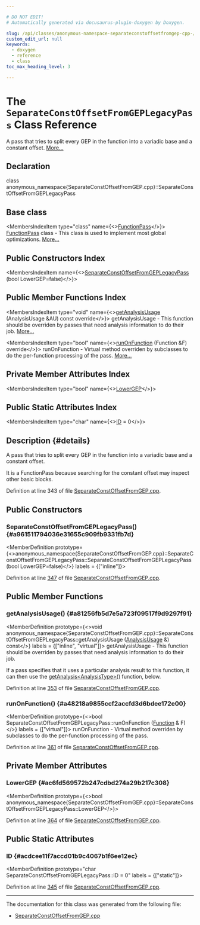 ```yaml
---

# DO NOT EDIT!
# Automatically generated via docusaurus-plugin-doxygen by Doxygen.

slug: /api/classes/anonymous-namespace-separateconstoffsetfromgep-cpp-/separateconstoffsetfromgeplegacypass
custom_edit_url: null
keywords:
  - doxygen
  - reference
  - class
toc_max_heading_level: 3

---
```





# The `SeparateConstOffsetFromGEPLegacyPass` Class Reference

<DoxygenPage pluginConfig={pluginConfig}>

A pass that tries to split every GEP in the function into a variadic base and a constant offset. <a href="#details">More...</a>

## Declaration

<CodeBlock>class anonymous_namespace{SeparateConstOffsetFromGEP.cpp}::SeparateConstOffsetFromGEPLegacyPass</CodeBlock>

## Base class

<MembersIndex>

<MembersIndexItem
  type="class"
  name={<><a href="/docs/api/classes/llvm/functionpass">FunctionPass</a></>}>
<a href="/docs/api/classes/llvm/functionpass">FunctionPass</a> class - This class is used to implement most global optimizations. <a href="/docs/api/classes/llvm/functionpass/#details">More...</a>
</MembersIndexItem>

</MembersIndex>

## Public Constructors Index

<MembersIndex>

<MembersIndexItem
  name={<><a href="#a961511794036e31655c909fb9331fb7d">SeparateConstOffsetFromGEPLegacyPass</a> (bool LowerGEP=false)</>}>
</MembersIndexItem>

</MembersIndex>

## Public Member Functions Index

<MembersIndex>

<MembersIndexItem
  type="void"
  name={<><a href="#a81256fb5d7e5a723f09517f9d9297f91">getAnalysisUsage</a> (AnalysisUsage &amp;AU) const override</>}>
getAnalysisUsage - This function should be overriden by passes that need analysis information to do their job. <a href="#a81256fb5d7e5a723f09517f9d9297f91">More...</a>
</MembersIndexItem>

<MembersIndexItem
  type="bool"
  name={<><a href="#a48218a9855ccf2accfd3d6bdee172e00">runOnFunction</a> (Function &amp;F) override</>}>
runOnFunction - Virtual method overriden by subclasses to do the per-function processing of the pass. <a href="#a48218a9855ccf2accfd3d6bdee172e00">More...</a>
</MembersIndexItem>

</MembersIndex>

## Private Member Attributes Index

<MembersIndex>

<MembersIndexItem
  type="bool"
  name={<><a href="#ac6fd569572b247cdbd274a29b217c308">LowerGEP</a></>}>
</MembersIndexItem>

</MembersIndex>

## Public Static Attributes Index

<MembersIndex>

<MembersIndexItem
  type="char"
  name={<><a href="#acdcee11f7accd01b9c4067b1f6ee12ec">ID</a> = 0</>}>
</MembersIndexItem>

</MembersIndex>

## Description {#details}

A pass that tries to split every GEP in the function into a variadic base and a constant offset.

It is a FunctionPass because searching for the constant offset may inspect other basic blocks.

Definition at line 343 of file <a href="/docs/api/files/lib/lib/transforms/lib/transforms/scalar/separateconstoffsetfromgep-cpp">SeparateConstOffsetFromGEP.cpp</a>.

<SectionDefinition>

## Public Constructors

### SeparateConstOffsetFromGEPLegacyPass() {#a961511794036e31655c909fb9331fb7d}

<MemberDefinition
  prototype={<>anonymous&#95;namespace&#123;SeparateConstOffsetFromGEP.cpp&#125;::SeparateConstOffsetFromGEPLegacyPass::SeparateConstOffsetFromGEPLegacyPass (bool LowerGEP=false)</>}
  labels = {["inline"]}>

Definition at line <a href="/docs/api/files/lib/lib/transforms/lib/transforms/scalar/separateconstoffsetfromgep-cpp/#l00347">347</a> of file <a href="/docs/api/files/lib/lib/transforms/lib/transforms/scalar/separateconstoffsetfromgep-cpp">SeparateConstOffsetFromGEP.cpp</a>.
</MemberDefinition>

</SectionDefinition>

<SectionDefinition>

## Public Member Functions

### getAnalysisUsage() {#a81256fb5d7e5a723f09517f9d9297f91}

<MemberDefinition
  prototype={<>void anonymous&#95;namespace&#123;SeparateConstOffsetFromGEP.cpp&#125;::SeparateConstOffsetFromGEPLegacyPass::getAnalysisUsage (<a href="/docs/api/classes/llvm/analysisusage">AnalysisUsage</a> &amp;) const</>}
  labels = {["inline", "virtual"]}>
getAnalysisUsage - This function should be overriden by passes that need analysis information to do their job.

If a pass specifies that it uses a particular analysis result to this function, it can then use the <a href="/docs/api/classes/llvm/pass/#a4863e5e463fb79955269fbf7fbf52b80">getAnalysis&lt;AnalysisType&gt;()</a> function, below.

Definition at line <a href="/docs/api/files/lib/lib/transforms/lib/transforms/scalar/separateconstoffsetfromgep-cpp/#l00353">353</a> of file <a href="/docs/api/files/lib/lib/transforms/lib/transforms/scalar/separateconstoffsetfromgep-cpp">SeparateConstOffsetFromGEP.cpp</a>.
</MemberDefinition>

### runOnFunction() {#a48218a9855ccf2accfd3d6bdee172e00}

<MemberDefinition
  prototype={<>bool SeparateConstOffsetFromGEPLegacyPass::runOnFunction (<a href="/docs/api/classes/llvm/function">Function</a> &amp; F)</>}
  labels = {["virtual"]}>
runOnFunction - Virtual method overriden by subclasses to do the per-function processing of the pass.

Definition at line <a href="/docs/api/files/lib/lib/transforms/lib/transforms/scalar/separateconstoffsetfromgep-cpp/#l00361">361</a> of file <a href="/docs/api/files/lib/lib/transforms/lib/transforms/scalar/separateconstoffsetfromgep-cpp">SeparateConstOffsetFromGEP.cpp</a>.
</MemberDefinition>

</SectionDefinition>

<SectionDefinition>

## Private Member Attributes

### LowerGEP {#ac6fd569572b247cdbd274a29b217c308}

<MemberDefinition
  prototype={<>bool anonymous&#95;namespace&#123;SeparateConstOffsetFromGEP.cpp&#125;::SeparateConstOffsetFromGEPLegacyPass::LowerGEP</>}>

Definition at line <a href="/docs/api/files/lib/lib/transforms/lib/transforms/scalar/separateconstoffsetfromgep-cpp/#l00364">364</a> of file <a href="/docs/api/files/lib/lib/transforms/lib/transforms/scalar/separateconstoffsetfromgep-cpp">SeparateConstOffsetFromGEP.cpp</a>.
</MemberDefinition>

</SectionDefinition>

<SectionDefinition>

## Public Static Attributes

### ID {#acdcee11f7accd01b9c4067b1f6ee12ec}

<MemberDefinition
  prototype="char SeparateConstOffsetFromGEPLegacyPass::ID = 0"
  labels = {["static"]}>

Definition at line <a href="/docs/api/files/lib/lib/transforms/lib/transforms/scalar/separateconstoffsetfromgep-cpp/#l00345">345</a> of file <a href="/docs/api/files/lib/lib/transforms/lib/transforms/scalar/separateconstoffsetfromgep-cpp">SeparateConstOffsetFromGEP.cpp</a>.
</MemberDefinition>

</SectionDefinition>

<hr/>

The documentation for this class was generated from the following file:

<ul>
<li><a href="/docs/api/files/lib/lib/transforms/lib/transforms/scalar/separateconstoffsetfromgep-cpp">SeparateConstOffsetFromGEP.cpp</a></li>
</ul>

</DoxygenPage>
